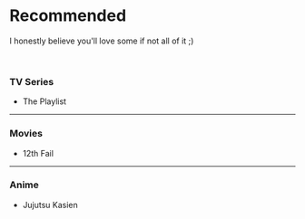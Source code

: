 # Recommended

I honestly believe you'll love some if not all of it ;)

<br />

### TV Series

- The Playlist

---

### Movies

- 12th Fail

---

### Anime

- Jujutsu Kasien
